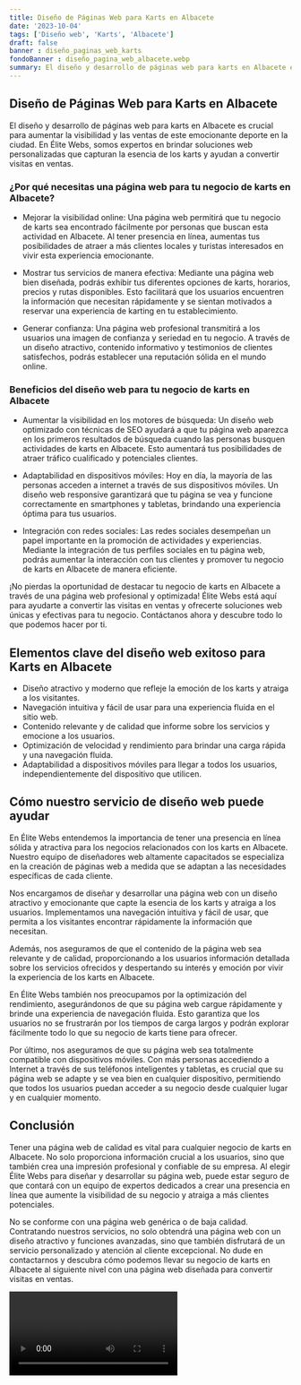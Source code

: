 ```yaml
---
title: Diseño de Páginas Web para Karts en Albacete
date: '2023-10-04'
tags: ['Diseño web', 'Karts', 'Albacete']
draft: false
banner : diseño_paginas_web_karts
fondoBanner : diseño_pagina_web_albacete.webp
summary: El diseño y desarrollo de páginas web para karts en Albacete es crucial para aumentar la visibilidad y las ventas de este emocionante deporte en la ciudad. En Élite Webs, somos expertos en brindar soluciones web personalizadas que capturan la esencia de los karts y ayudan a convertir visitas en ventas. 
---
```


## Diseño de Páginas Web para Karts en Albacete

El diseño y desarrollo de páginas web para karts en Albacete es crucial para aumentar la visibilidad y las ventas de este emocionante deporte en la ciudad. En Élite Webs, somos expertos en brindar soluciones web personalizadas que capturan la esencia de los karts y ayudan a convertir visitas en ventas. 

### ¿Por qué necesitas una página web para tu negocio de karts en Albacete?

- Mejorar la visibilidad online: Una página web permitirá que tu negocio de karts sea encontrado fácilmente por personas que buscan esta actividad en Albacete. Al tener presencia en línea, aumentas tus posibilidades de atraer a más clientes locales y turistas interesados en vivir esta experiencia emocionante.

- Mostrar tus servicios de manera efectiva: Mediante una página web bien diseñada, podrás exhibir tus diferentes opciones de karts, horarios, precios y rutas disponibles. Esto facilitará que los usuarios encuentren la información que necesitan rápidamente y se sientan motivados a reservar una experiencia de karting en tu establecimiento.

- Generar confianza: Una página web profesional transmitirá a los usuarios una imagen de confianza y seriedad en tu negocio. A través de un diseño atractivo, contenido informativo y testimonios de clientes satisfechos, podrás establecer una reputación sólida en el mundo online.

### Beneficios del diseño web para tu negocio de karts en Albacete

- Aumentar la visibilidad en los motores de búsqueda: Un diseño web optimizado con técnicas de SEO ayudará a que tu página web aparezca en los primeros resultados de búsqueda cuando las personas busquen actividades de karts en Albacete. Esto aumentará tus posibilidades de atraer tráfico cualificado y potenciales clientes.

- Adaptabilidad en dispositivos móviles: Hoy en día, la mayoría de las personas acceden a internet a través de sus dispositivos móviles. Un diseño web responsive garantizará que tu página se vea y funcione correctamente en smartphones y tabletas, brindando una experiencia óptima para tus usuarios.

- Integración con redes sociales: Las redes sociales desempeñan un papel importante en la promoción de actividades y experiencias. Mediante la integración de tus perfiles sociales en tu página web, podrás aumentar la interacción con tus clientes y promover tu negocio de karts en Albacete de manera eficiente.

¡No pierdas la oportunidad de destacar tu negocio de karts en Albacete a través de una página web profesional y optimizada! Élite Webs está aquí para ayudarte a convertir las visitas en ventas y ofrecerte soluciones web únicas y efectivas para tu negocio. Contáctanos ahora y descubre todo lo que podemos hacer por ti.

<GifSeo />

<Cta />

## Elementos clave del diseño web exitoso para Karts en Albacete
- Diseño atractivo y moderno que refleje la emoción de los karts y atraiga a los visitantes.
- Navegación intuitiva y fácil de usar para una experiencia fluida en el sitio web.
- Contenido relevante y de calidad que informe sobre los servicios y emocione a los usuarios.
- Optimización de velocidad y rendimiento para brindar una carga rápida y una navegación fluida.
- Adaptabilidad a dispositivos móviles para llegar a todos los usuarios, independientemente del dispositivo que utilicen.

## Cómo nuestro servicio de diseño web puede ayudar
En Élite Webs entendemos la importancia de tener una presencia en línea sólida y atractiva para los negocios relacionados con los karts en Albacete. Nuestro equipo de diseñadores web altamente capacitados se especializa en la creación de páginas web a medida que se adaptan a las necesidades específicas de cada cliente.

Nos encargamos de diseñar y desarrollar una página web con un diseño atractivo y emocionante que capte la esencia de los karts y atraiga a los usuarios. Implementamos una navegación intuitiva y fácil de usar, que permita a los visitantes encontrar rápidamente la información que necesitan.

Además, nos aseguramos de que el contenido de la página web sea relevante y de calidad, proporcionando a los usuarios información detallada sobre los servicios ofrecidos y despertando su interés y emoción por vivir la experiencia de los karts en Albacete.

En Élite Webs también nos preocupamos por la optimización del rendimiento, asegurándonos de que su página web cargue rápidamente y brinde una experiencia de navegación fluida. Esto garantiza que los usuarios no se frustrarán por los tiempos de carga largos y podrán explorar fácilmente todo lo que su negocio de karts tiene para ofrecer.

Por último, nos aseguramos de que su página web sea totalmente compatible con dispositivos móviles. Con más personas accediendo a Internet a través de sus teléfonos inteligentes y tabletas, es crucial que su página web se adapte y se vea bien en cualquier dispositivo, permitiendo que todos los usuarios puedan acceder a su negocio desde cualquier lugar y en cualquier momento.

## Conclusión
Tener una página web de calidad es vital para cualquier negocio de karts en Albacete. No solo proporciona información crucial a los usuarios, sino que también crea una impresión profesional y confiable de su empresa. Al elegir Élite Webs para diseñar y desarrollar su página web, puede estar seguro de que contará con un equipo de expertos dedicados a crear una presencia en línea que aumente la visibilidad de su negocio y atraiga a más clientes potenciales.

No se conforme con una página web genérica o de baja calidad. Contratando nuestros servicios, no solo obtendrá una página web con un diseño atractivo y funciones avanzadas, sino que también disfrutará de un servicio personalizado y atención al cliente excepcional. No dude en contactarnos y descubra cómo podemos llevar su negocio de karts en Albacete al siguiente nivel con una página web diseñada para convertir visitas en ventas.

<Video />

<CtaBot job='Karts' city='Albacete'/>

<Gmaps query='Albacete+españa+maps' />